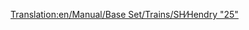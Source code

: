 [[Translation:en/Manual/Base Set/Trains/SH∕Hendry "25"]]
{{pl/Manual/Base Set/Trains/Pociągi|Image=[[File:en/Manual/Base Set/Trains/Shhendry25.png]]
|Cost=£17,578 ($35.156)
|Speed=128 km/h (80 mph)
|Weight=72 t
|Power=1,250 hp (932 kW)
|Annual=£1,447 ($2.894)
|Designed=1962
|Lifespan=18
|Capacity=N/A
|Description=To pierwszy silnik wysokoprężny zdolny do ciągnięcia ciężkich ładunków. Jest słabszy niż   [[pl/Manual/Base Set/Trains/UU '37'|UU "37"]] ; niewiele lepiej niż [[pl/Manual/Base Set/Trains/Ginzu 'A4'|Ginzu "A4"]] i gorszy od [[pl/Manual/Base Set/Trains/SH '8P'|SH "8P"]] . Najlepiej nadaje się do lekkich lub średnich ładunków, pełniąc rolę "wtórnego konia roboczego" <small>''(secondary workhorse)''</small> , który [[pl/Manual/Base Set/Trains/Chaney 'Jubilee'|Chaney "Jubilee"]] <small>(wcześniejsze)</small> miał na początku gry. 
|Real-life=[http://en.wikipedia.org/wiki/British_Rail_Class_25 British Rail Class 25]
}}